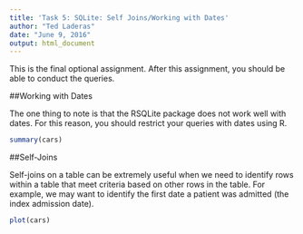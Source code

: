 ```yaml
---
title: 'Task 5: SQLite: Self Joins/Working with Dates'
author: "Ted Laderas"
date: "June 9, 2016"
output: html_document
---
```


This is the final optional assignment. After this assignment, you should be able to conduct the queries.

##Working with Dates

The one thing to note is that the RSQLite package does not work well with dates. For this reason, you should restrict your queries with dates using R.

```r
summary(cars)
```

##Self-Joins

Self-joins on a table can be extremely useful when we need to identify rows within a table that meet criteria based on other rows in the table. For example, we may want to identify the first date a patient was admitted (the index admission date).

```r
plot(cars)
```

